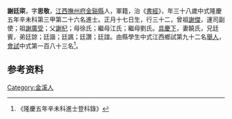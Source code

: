 {{Otheruses|other=名为谢思敬的其他人物|谢思敬}}
{{明清人物信息框
| 姓名 = 謝廷寀
| 原名 =
| 圖片名稱= 
| 圖片大小 =
| 圖片說明 = 
| 最高職務 =
| 國家 = 大明 
| 爵位 =
| 籍貫 = [[江西|江西]][[撫州府|撫州府]][[金谿縣|金谿縣]]
| 族裔 = 
| 字號 = 
| 諡號 =
| 出生日期 = 正月十七日
| 出生地點 =
| 逝世日期 = 卒年不詳 
| 逝世地點 =
| 墓葬 =
| 配偶 = 饒氏
| 親屬 = 曾祖[[謝傑|謝傑]]，祖[[謝廣受|謝廣受]]，父[[謝杞|謝杞]]，母徐氏；繼母江氏；繼母劉氏
| 出身 =
* 隆慶五年辛未科同進士出身
| 經歷 =
| 著作 = 
}}
'''謝廷寀'''{{BD|1534年||？年||}}，字'''思敬'''，[[江西|江西]][[撫州府|撫州府]][[金谿縣|金谿縣]]人，軍籍，治《[[書經|書經]]》，年三十八歲中式隆慶五年辛未科第三甲第二十六名進士。正月十七日生，行三十二，曾祖[[謝傑|謝傑]]，運司副使；祖[[謝廣受|謝廣受]]；父[[謝杞|謝杞]]；母徐氏；繼母江氏；繼母劉氏。[[具慶下|具慶下]]，妻饒氏，兄廷賓，弟廷諒；廷諧；廷諷；廷讚；廷誼。由縣學生中式江西鄉試第九十二名[[舉人|舉人]]，[[會試|會試]]中式第一百八十三名<ref>《隆慶五年辛未科進士登科錄》</ref>。

== 参考资料 ==
{{reflist}}

{{隆慶五年辛未科殿试金榜}}

{{Authority control}}

{{DEFAULTSORT:}}
[[Category:金溪人|Category:金溪人]]


{{明朝人物小作品}}